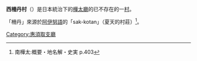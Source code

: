{{日本町村 (廢除)|
自治體名=西柵丹|
町村=村|
町村章=|
日文原名=西柵丹村|
平假名=にしさくたんむら|
羅馬字拼音=Nishisakutan-mura|
都道府縣=樺太廳|
廢除時間=1949年6月1日| 
廢除理由=放棄領土主權| 
廢除時處置=|
現在自治體=|
支廳=惠須取支廳|
郡=名好郡|
編號=|
面積=|
邊界未定=|
人口=9,296|
統計時間=1941年12月1日 |
自治體=|
樹=|
花=|
鳥=|
其他象徵物=|
其他象徵=|
郵遞區號=|
所在地=|
電話號碼=|
外部連結=|
經度=|
緯度=|
地圖=|
註記=|
}}
'''西柵丹村'''（{{jpn|j=西柵丹村|hg=にしさくたんむら|rm=Nishisakutan mura|f=y}}）是日本統治下的[[樺太廳|樺太廳]]的已不存在的一[[村|村]]。

「柵丹」來源於[[阿伊努語|阿伊努語]]的「sak-kotan」（夏天的村莊）<ref>南樺太:概要・地名解・史実 p.403</ref>。

{{惠須取支廳}}

[[Category:惠須取支廳|Category:惠須取支廳]]